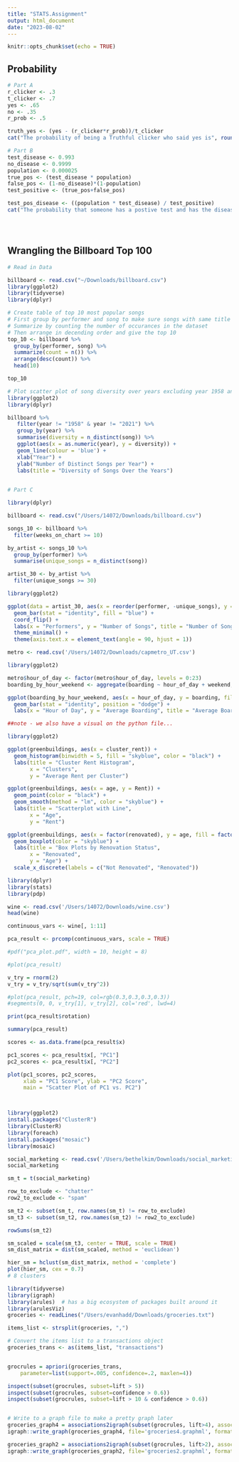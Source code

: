 ```yaml
---
title: "STATS.Assignment"
output: html_document
date: "2023-08-02"
---
```


```r
knitr::opts_chunk$set(echo = TRUE)
```

## Probability
```r

# Part A
r_clicker <- .3
t_clicker <- .7
yes <- .65
no <- .35
r_prob <- .5

truth_yes <- (yes - (r_clicker*r_prob))/t_clicker
cat("The probability of being a Truthful clicker who said yes is", round(truth_yes,2), " ")

# Part B
test_disease <- 0.993
no_disease <- 0.9999
population <- 0.000025
true_pos <- (test_disease * population)
false_pos <- (1-no_disease)*(1-population)
test_positive <- (true_pos+false_pos)

test_pos_disease <- ((population * test_disease) / test_positive)
cat("The probability that someone has a postive test and has the disease is", test_pos_disease)





```



## Wrangling the Billboard Top 100

```r
# Read in Data

billboard <- read.csv("~/Downloads/billboard.csv")
library(ggplot2)
library(tidyverse)
library(dplyr)

# Create table of top 10 most popular songs
# First group by performer and song to make sure songs with same title aren't counted together
# Summarize by counting the number of occurances in the dataset
# Then arrange in decending order and give the top 10
top_10 <- billboard %>% 
  group_by(performer, song) %>% 
  summarize(count = n()) %>% 
  arrange(desc(count)) %>% 
  head(10)

top_10


```


```r
# Plot scatter plot of song diversity over years excluding year 1958 and 2021
library(ggplot2)
library(dplyr)

billboard %>%
   filter(year != "1958" & year != "2021") %>%
   group_by(year) %>%
   summarise(diversity = n_distinct(song)) %>%
   ggplot(aes(x = as.numeric(year), y = diversity)) +
   geom_line(colour = 'blue') +
   xlab("Year") +
   ylab("Number of Distinct Songs per Year") +
   labs(title = "Diversity of Songs Over the Years")
  
```

```r
# Part C

library(dplyr)

billboard <- read.csv("/Users/14072/Downloads/billboard.csv")

songs_10 <- billboard %>%
  filter(weeks_on_chart >= 10)

by_artist <- songs_10 %>%
  group_by(performer) %>%
  summarise(unique_songs = n_distinct(song))

artist_30 <- by_artist %>%
  filter(unique_songs >= 30)

library(ggplot2)

ggplot(data = artist_30, aes(x = reorder(performer, -unique_songs), y = unique_songs)) +
  geom_bar(stat = "identity", fill = "blue") +
  coord_flip() +
  labs(x = "Performers", y = "Number of Songs", title = "Number of Songs by Performer") +
  theme_minimal() +
  theme(axis.text.x = element_text(angle = 90, hjust = 1))
```



```r
metro <- read.csv('/Users/14072/Downloads/capmetro_UT.csv')

library(ggplot2)

metro$hour_of_day <- factor(metro$hour_of_day, levels = 0:23)
boarding_by_hour_weekend <- aggregate(boarding ~ hour_of_day + weekend, data = metro, mean)

ggplot(boarding_by_hour_weekend, aes(x = hour_of_day, y = boarding, fill = weekend)) +
  geom_bar(stat = "identity", position = "dodge") +
  labs(x = "Hour of Day", y = "Average Boarding", title = "Average Boarding by Hour of Day and Weekday/Weekend")

##note - we also have a visual on the python file...
```

```r
library(ggplot2)

ggplot(greenbuildings, aes(x = cluster_rent)) +
  geom_histogram(binwidth = 5, fill = "skyblue", color = "black") +
  labs(title = "Cluster Rent Histogram",
       x = "Clusters",
       y = "Average Rent per Cluster")

ggplot(greenbuildings, aes(x = age, y = Rent)) +
  geom_point(color = "black") +
  geom_smooth(method = "lm", color = "skyblue") +
  labs(title = "Scatterplot with Line",
       x = "Age",
       y = "Rent")

ggplot(greenbuildings, aes(x = factor(renovated), y = age, fill = factor(renovated))) +
  geom_boxplot(color = "skyblue") +
  labs(title = "Box Plots by Renovation Status",
       x = "Renovated",
       y = "Age") +
  scale_x_discrete(labels = c("Not Renovated", "Renovated"))
```


```r
library(dplyr)
library(stats)
library(pdp)

wine <- read.csv('/Users/14072/Downloads/wine.csv')
head(wine)

continuous_vars <- wine[, 1:11]

pca_result <- prcomp(continuous_vars, scale = TRUE)

#pdf("pca_plot.pdf", width = 10, height = 8)

#plot(pca_result)

v_try = rnorm(2)
v_try = v_try/sqrt(sum(v_try^2))

#plot(pca_result, pch=19, col=rgb(0.3,0.3,0.3,0.3))
#segments(0, 0, v_try[1], v_try[2], col='red', lwd=4)

print(pca_result$rotation)

summary(pca_result)

scores <- as.data.frame(pca_result$x)

pc1_scores <- pca_result$x[, "PC1"]
pc2_scores <- pca_result$x[, "PC2"]

plot(pc1_scores, pc2_scores, 
     xlab = "PC1 Score", ylab = "PC2 Score", 
     main = "Scatter Plot of PC1 vs. PC2")
```

```r
```

```r
```

```r
library(ggplot2)
install.packages("ClusterR")
library(ClusterR)
library(foreach)
install.packages("mosaic")
library(mosaic)

social_marketing <- read.csv('/Users/bethelkim/Downloads/social_marketing.csv', row.names = 1)
social_marketing

sm_t = t(social_marketing)

row_to_exclude <- "chatter"
row2_to_exclude <- "spam"

sm_t2 <- subset(sm_t, row.names(sm_t) != row_to_exclude)
sm_t3 <- subset(sm_t2, row.names(sm_t2) != row2_to_exclude)

rowSums(sm_t2)

sm_scaled = scale(sm_t3, center = TRUE, scale = TRUE)
sm_dist_matrix = dist(sm_scaled, method = 'euclidean')

hier_sm = hclust(sm_dist_matrix, method = 'complete')
plot(hier_sm, cex = 0.7)
# 8 clusters 
```

```r
library(tidyverse)
library(igraph)
library(arules)  # has a big ecosystem of packages built around it
library(arulesViz)
groceries <- readLines("/Users/evanhadd/Downloads/groceries.txt")

items_list <- strsplit(groceries, ",")

# Convert the items list to a transactions object
groceries_trans <- as(items_list, "transactions")


grocrules = apriori(groceries_trans, 
	parameter=list(support=.005, confidence=.2, maxlen=4))

inspect(subset(grocrules, subset=lift > 5))
inspect(subset(grocrules, subset=confidence > 0.6))
inspect(subset(grocrules, subset=lift > 10 & confidence > 0.6))


# Write to a graph file to make a pretty graph later
groceries_graph4 = associations2igraph(subset(grocrules, lift>4), associationsAsNodes = FALSE)
igraph::write_graph(groceries_graph4, file='groceries4.graphml', format = "graphml")

groceries_graph2 = associations2igraph(subset(grocrules, lift>2), associationsAsNodes = FALSE)
igraph::write_graph(groceries_graph2, file='groceries2.graphml', format = "graphml")
```


